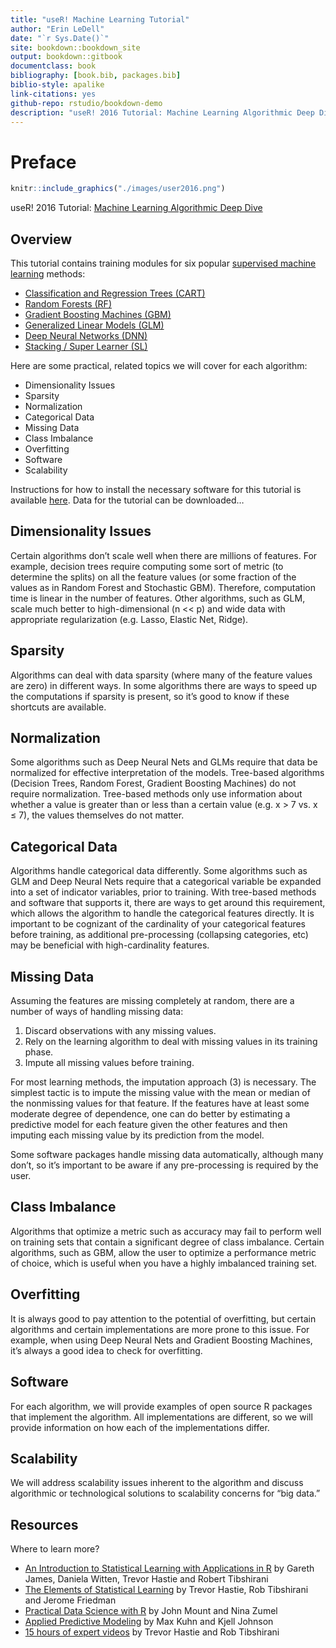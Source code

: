 ```yaml
--- 
title: "useR! Machine Learning Tutorial"
author: "Erin LeDell"
date: "`r Sys.Date()`"
site: bookdown::bookdown_site
output: bookdown::gitbook
documentclass: book
bibliography: [book.bib, packages.bib]
biblio-style: apalike
link-citations: yes
github-repo: rstudio/bookdown-demo
description: "useR! 2016 Tutorial: Machine Learning Algorithmic Deep Dive."
---
```


# Preface {-}

```r
knitr::include_graphics("./images/user2016.png")
```

useR! 2016 Tutorial: [Machine Learning Algorithmic Deep Dive](http://user2016.org/tutorials/10.html)

## Overview {-}

This tutorial contains training modules for six popular [supervised machine learning](https://en.wikipedia.org/wiki/Supervised_learning) methods:

- [Classification and Regression Trees (CART)](decision-trees)
- [Random Forests (RF)](random-forest)
- [Gradient Boosting Machines (GBM)](gradient-boosting-machines)
- [Generalized Linear Models (GLM)](generalized-linear-models)
- [Deep Neural Networks (DNN)](deep-neural-networks)
- [Stacking / Super Learner (SL)](stacking)

Here are some practical, related topics we will cover for each algorithm:

- Dimensionality Issues
- Sparsity
- Normalization
- Categorical Data
- Missing Data
- Class Imbalance
- Overfitting
- Software
- Scalability

Instructions for how to install the necessary software for this tutorial is available [here](tutorial-installation.md).  Data for the tutorial can be downloaded...

## Dimensionality Issues {-}
Certain algorithms don't scale well when there are millions of features.  For example, decision trees require computing some sort of metric (to determine the splits) on all the feature values (or some fraction of the values as in Random Forest and Stochastic GBM).  Therefore, computation time is linear in the number of features.  Other algorithms, such as GLM, scale much better to high-dimensional (n << p) and wide data with appropriate regularization (e.g. Lasso, Elastic Net, Ridge).

## Sparsity {-}
Algorithms can deal with data sparsity (where many of the feature values are zero) in different ways.  In some algorithms there are ways to speed up the computations if sparsity is present, so it's good to know if these shortcuts are available. 

## Normalization {-}
Some algorithms such as Deep Neural Nets and GLMs require that data be normalized for effective interpretation of the models.  Tree-based algorithms (Decision Trees, Random Forest, Gradient Boosting Machines) do not require normalization.  Tree-based methods only use information about whether a value is greater than or less than a certain value (e.g. x > 7 vs. x &leq; 7), the values themselves do not matter.

## Categorical Data {-}
Algorithms handle categorical data differently.  Some algorithms such as GLM and Deep Neural Nets require that a categorical variable be expanded into a set of indicator variables, prior to training.  With tree-based methods and software that supports it, there are ways to get around this requirement, which allows the algorithm to handle the categorical features directly.  It is important to be cognizant of the cardinality of your categorical features before training, as additional pre-processing (collapsing categories, etc) may be beneficial with high-cardinality features.

## Missing Data {-}
Assuming the features are missing completely at random, there are a number of ways of handling missing data:

1. Discard observations with any missing values.
2. Rely on the learning algorithm to deal with missing values in its training phase.
3. Impute all missing values before training.

For most learning methods, the imputation approach (3) is necessary. The simplest tactic is to impute the missing value with the mean or median of the nonmissing values for that feature.  If the features have at least some moderate degree of dependence, one can do better by estimating a predictive model for each feature given the other features and then imputing each missing value by its prediction from the model. 

Some software packages handle missing data automatically, although many don't, so it's important to be aware if any pre-processing is required by the user.

## Class Imbalance {-}
Algorithms that optimize a metric such as accuracy may fail to perform well on training sets that contain a significant degree of class imbalance.  Certain algorithms, such as GBM, allow the user to optimize a performance metric of choice, which is useful when you have a highly imbalanced training set.

## Overfitting {-}

It is always good to pay attention to the potential of overfitting, but certain algorithms and certain implementations are more prone to this issue.  For example, when using Deep Neural Nets and Gradient Boosting Machines, it's always a good idea to check for overfitting.


## Software {-}
For each algorithm, we will provide examples of open source R packages that implement the algorithm.  All implementations are different, so we will provide information on how each of the implementations differ.

## Scalability {-}
We will address scalability issues inherent to the algorithm and discuss algorithmic or technological solutions to scalability concerns for "big data."

## Resources {-}

Where to learn more?

- [An Introduction to Statistical Learning with Applications in R](http://www-bcf.usc.edu/~gareth/ISL/) by  Gareth James, Daniela Witten, Trevor Hastie and Robert Tibshirani
- [The Elements of Statistical Learning](http://statweb.stanford.edu/~tibs/ElemStatLearn/) by Trevor Hastie, Rob Tibshirani and Jerome Friedman
- [Practical Data Science with R](http://www.win-vector.com/blog/practical-data-science-with-r/) by John Mount and Nina Zumel
- [Applied Predictive Modeling](http://appliedpredictivemodeling.com/) by Max Kuhn and Kjell Johnson
- [15 hours of expert videos](http://www.dataschool.io/15-hours-of-expert-machine-learning-videos/) by Trevor Hastie and Rob Tibshirani
